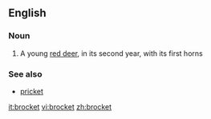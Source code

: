 ==English==

===Noun===
{{en-noun}}

# A young [[red deer]], in its second year, with its first horns

===See also===
*[[pricket]]

[[it:brocket]]
[[vi:brocket]]
[[zh:brocket]]